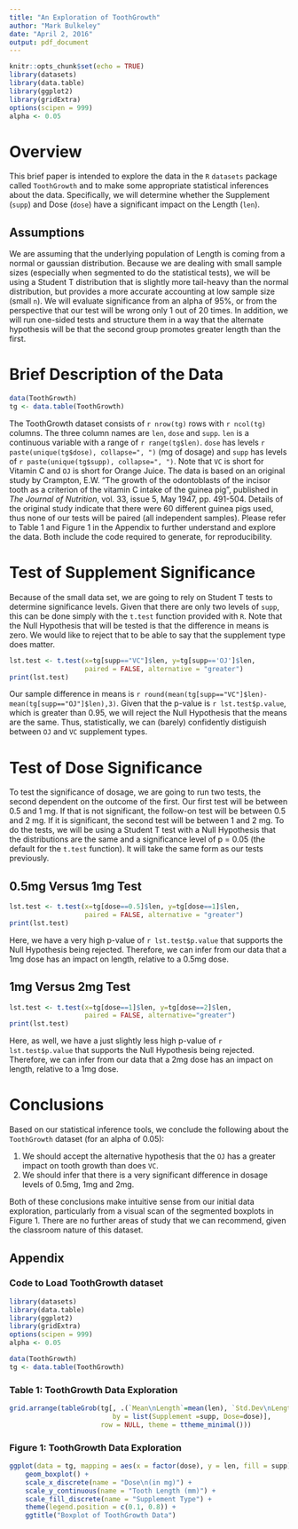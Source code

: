```yaml
---
title: "An Exploration of ToothGrowth"
author: "Mark Bulkeley"
date: "April 2, 2016"
output: pdf_document
---
```


```r
knitr::opts_chunk$set(echo = TRUE)
library(datasets)
library(data.table)
library(ggplot2)
library(gridExtra)
options(scipen = 999)
alpha <- 0.05
```
# Overview
This brief paper is intended to explore the data in the `R` `datasets` package called `ToothGrowth` and to make some appropriate statistical inferences about the data.  Specifically, we will determine whether the Supplement (`supp`) and Dose (`dose`) have a significant impact on the Length  (`len`).

## Assumptions
We are assuming that the underlying population of Length is coming from a normal or gaussian distribution.  Because we are dealing with small sample sizes (especially when segmented to do the statistical tests), we will be using a Student T distribution that is slightly more tail-heavy than the normal distribution, but provides a more accurate accounting at low sample size (small `n`).  We will evaluate significance from an alpha of 95%, or from the perspective that our test will be wrong only 1 out of 20 times.  In addition, we will run one-sided tests and structure them in a way that the alternate hypothesis will be that the second group promotes greater length than the first.

# Brief Description of the Data
```r
data(ToothGrowth)
tg <- data.table(ToothGrowth)
```

The ToothGrowth dataset consists of `r nrow(tg)` rows with `r ncol(tg)` columns.  The three column names are `len`, `dose` and `supp`.  `len` is a continuous variable with a range of `r range(tg$len)`.  `dose` has levels `r paste(unique(tg$dose), collapse=", ")` (mg of dosage) and `supp` has levels of `r paste(unique(tg$supp), collapse=", ")`.  Note that `VC` is short for Vitamin C and `OJ` is short for Orange Juice.  The data is based on an original study by Crampton, E.W. "The growth of the odontoblasts of the incisor tooth as a criterion of the vitamin C intake of the guinea pig", published in _The Journal of Nutrition_, vol. 33, issue 5, May 1947, pp. 491-504.  Details of the original study indicate that there were 60 different guinea pigs used, thus none of our tests will be paired (all independent samples).  Please refer to Table 1 and Figure 1 in the Appendix to further understand and explore the data.  Both include the code required to generate, for reproducibility.

# Test of Supplement Significance

Because of the small data set, we are going to rely on Student T tests to determine significance levels.  Given that there are only two levels of `supp`, this can be done simply with the `t.test` function provided with `R`.  Note that the Null Hypothesis that will be tested is that the difference in means is zero.  We would like to reject that to be able to say that the supplement type does matter.

```r
lst.test <- t.test(x=tg[supp=="VC"]$len, y=tg[supp=='OJ']$len, 
                   paired = FALSE, alternative = "greater")
print(lst.test)
```

Our sample difference in means is `r round(mean(tg[supp=="VC"]$len)-mean(tg[supp=="OJ"]$len),3)`.  Given that the p-value is `r lst.test$p.value`, which is greater than 0.95, we will reject the Null Hypothesis that the means are the same.  Thus, statistically, we can (barely) confidently distiguish between `OJ` and `VC` supplement types.  

# Test of Dose Significance

To test the significance of dosage, we are going to run two tests, the second dependent on the outcome of the first.  Our first test will be between 0.5 and 1 mg.  If that is not significant, the follow-on test will be between 0.5 and 2 mg.  If it is significant, the second test will be between 1 and 2 mg.  To do the tests, we will be using a Student T test with a Null Hypothesis that the distributions are the same and a significance level of p = 0.05 (the default for the `t.test` function).  It will take the same form as our tests previously.

## 0.5mg Versus 1mg Test
```r
lst.test <- t.test(x=tg[dose==0.5]$len, y=tg[dose==1]$len, 
                   paired = FALSE, alternative = "greater")
print(lst.test)
```

Here, we have a very high p-value of `r lst.test$p.value` that supports the Null Hypothesis being rejected.  Therefore, we can infer from our data that a 1mg dose has an impact on length, relative to a 0.5mg dose.

## 1mg Versus 2mg Test
```r
lst.test <- t.test(x=tg[dose==1]$len, y=tg[dose==2]$len, 
                   paired = FALSE, alternative="greater")
print(lst.test)
```

Here, as well, we have a just slightly less high p-value of `r lst.test$p.value` that supports the Null Hypothesis being rejected.  Therefore, we can infer from our data that a 2mg dose has an impact on length, relative to a 1mg dose.

# Conclusions
Based on our statistical inference tools, we conclude the following about the `ToothGrowth` dataset (for an alpha of 0.05):
    
1. We should accept the alternative hypothesis that the `OJ` has a greater impact on tooth growth than does `VC`.
2. We should infer that there is a very significant difference in dosage levels of 0.5mg, 1mg and 2mg.

Both of these conclusions make intuitive sense from our initial data exploration, particularly from a visual scan of the segmented boxplots in Figure 1.  There are no further areas of study that we can recommend, given the classroom nature of this dataset.

\pagebreak

## Appendix

### Code to Load ToothGrowth dataset

```r
library(datasets)
library(data.table)
library(ggplot2)
library(gridExtra)
options(scipen = 999)
alpha <- 0.05

data(ToothGrowth)
tg <- data.table(ToothGrowth)
```

### Table 1: ToothGrowth Data Exploration

```r
grid.arrange(tableGrob(tg[, .(`Mean\nLength`=mean(len), `Std.Dev\nLength`=round(sd(len),4), n=.N), 
                          by = list(Supplement =supp, Dose=dose)], 
                       row = NULL, theme = ttheme_minimal()))
```

\pagebreak

### Figure 1: ToothGrowth Data Exploration

```r
ggplot(data = tg, mapping = aes(x = factor(dose), y = len, fill = supp)) +
    geom_boxplot() +
    scale_x_discrete(name = "Dose\n(in mg)") +
    scale_y_continuous(name = "Tooth Length (mm)") +
    scale_fill_discrete(name = "Supplement Type") +
    theme(legend.position = c(0.1, 0.8)) +
    ggtitle("Boxplot of ToothGrowth Data")
```
